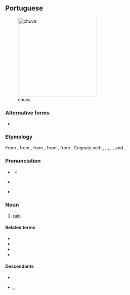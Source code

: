 {{also|chůva}}
==Portuguese==
{{wikipedia|lang=pt}}
[[Image:11-08-21-jaguar-im-regen-by-RalfR-16.jpg|thumb|250px|chuva]]

===Alternative forms===
* {{alter|pt|chuiva||dated|dialectal}}

===Etymology===
From {{inh|pt|roa-opt|chuvia||rain}}, from {{inh|pt|la|pluvia||rain}}, from {{m|la|pluvius||rainy}}, from {{m|la|pluit||it is raining}}, from {{der|pt|ine-pro|-}}. Cognate with {{cog|gl|chuvia}}, {{cog|es|lluvia}}, {{cog|ca|pluja}}, {{cog|oc|pluèja}}, {{cog|fr|pluie}}, {{cog|it|pioggia}} and {{cog|ro|ploaie}}.

===Pronunciation===
* {{a|Portugal}} {{IPA|pt|/ˈʃu.vɐ/}}
** {{audio|pt|Pt chuva.ogg|Audio}}
* {{a|Brazil}} {{IPA|pt|/ˈʃu.vɐ/|[ˈʃu.və]}}
* {{hyphenation|pt|chu|va}}

===Noun===
{{pt-noun|f}}

# [[rain]]

====Related terms====
* {{l|pt|chover}}
* {{l|pt|chuvoso}}
* {{l|pt|guarda-chuva}}
* {{l|pt|chapéu-de-chuva}}

====Descendants====
* {{desc|pov|tcuba}}
* {{desc|kea|tchuva}}, {{l|kea|txuba}}, {{l|kea|txuva}}

{{topics|pt|Weather}}